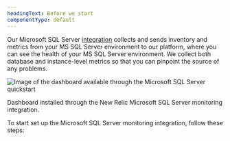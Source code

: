 ```yaml
---
headingText: Before we start
componentType: default
---
```




Our Microsoft SQL Server [integration](/docs/integrations/host-integrations/getting-started/introduction-host-integrations) collects and sends inventory and metrics from your MS SQL Server environment to our platform, where you can see the health of your MS SQL Server environment. We collect both database and instance-level metrics so that you can pinpoint the source of any problems.

<img
  title="Microsoft SQL Server quickstart dashboard"
  alt="Image of the dashboard available through the Microsoft SQL Server quickstart"
  src={infrastructureMSSQL}
/>

<figcaption>
  Dashboard installed through the New Relic Microsoft SQL Server monitoring integration.
</figcaption>


To start set up the Microsoft SQL Server monitoring integration, follow these steps:
